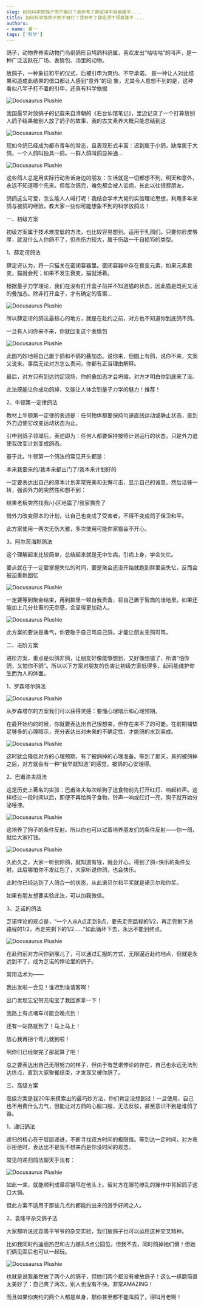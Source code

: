 ```yaml
---
slug: 如何科学放鸽子而不被打？我参考了薛定谔牛顿袁隆平....
title: 如何科学放鸽子而不被打？我参考了薛定谔牛顿袁隆平....
authors: 
- name: 夏一
tags: ['科学']
---
```



鸽子，动物界脊索动物门鸟纲鸽形目鸠鸽科鸽属，喜欢发出“咕咕咕”的叫声，是一种广泛活跃在广场、表情包、汤里的动物。

放鸽子，一种象征和平的仪式，后被引申为爽约、不守承诺。 是一种让人对此结果和造成此结果的借口都让人感到“意外”的现 象，尤其令人意想不到的是，这种看似八竿子打不着的引申，还真有科学依据

![Docusaurus Plushie](./1.jpg)


我国最早对放鸽子的记载来自清朝的《右台仙馆笔记》，里边记录了一个打算放别人鸽子结果被别人放了鸽子的故事，我的古文素养大概只能总结到这

![Docusaurus Plushie](./2.jpg)


现如今鸽已经成为都市青年的常态，且表现形式丰富：迟到属于小鸽，缺席属于大鸽，一个人鸽叫独具一鸽，一群人鸽叫鸽显神通...

![Docusaurus Plushie](./3.jpg)


这些鸽人总是用实际行动告诉身边的朋友：生活就是一切都想不到，明天和意外，永远不知道哪个先来。但每次鸽完，难免都会被人诟病，长此以往很费朋友。

鸽鸽这么可爱，怎么能人人喊打呢！我结合学术大佬的实验理论思想，利用多年来鸽与被鸽的经验，教大家一些你可能想象不到的科学放鸽法！

一、初级方案

初级方案属于技术难度低的方法，也比较容易想到。适用于乳鸽们。只要你脸皮够厚，就没什么人你鸽不了，但杀伤力较大，属于伤敌一千自损15的类型。

1、薛定谔鸽法

薛定谔认为，将一只猫关在密闭容器里。密闭容器中存在衰变元素，如果元素衰变，猫就会死；如果不发生衰变，猫就活着。

根据量子力学理论，我们在没有打开盒子前并不知道猫的状态，因此猫是既死又活的叠加态。除非打开盒子，才有确定的答案...

![Docusaurus Plushie](./4.jpg)


所以薛定谔的鸽法最核心的地方，就是在赴约之前，对方也不知道你到底鸽不鸽。

一旦有人问你来不来，你就回复这个表情包

![Docusaurus Plushie](./5.gif)


此图巧妙地将自己置于鸽和不鸽的叠加态。说你来，但图上有鸽，说你不来，文案又说来。事后无论对方怎么责问，你都有正当理由解释。

最后，对方只有到达约定现场，你的叠加态才会坍缩，对方才明白你到底来了没。

此法既能让你成功鸽掉，又能让人体会到量子力学的魅力！推荐！

2、牛顿第一定律鸽法

教材上牛顿第一定律的表述是：任何物体都要保持匀速直线运动或静止状态，直到外力迫使它改变运动状态为止。

引申到鸽子领域后，表述即为：任何人都要保持按照计划运行的状态，只是外力迫使我改变计划变成鸽态。

基于此，牛顿第一个鸽法的常见开头都是：

本来我要来的/我本来都出门了/我本来计划好的

一定要表达出自己的原本计划非常完美和无懈可击，显示自己的诚意。然后话锋一转，强调外力的突然性和想不到：

结果老板突然找我/小区地震了/我家猫秃了

借外力改变原本的计划，让自己也变成了受害者，不得不变成鸽子保卫和平。

此方案使用一两次无伤大雅，多次使用可能你家猫会不开心。

3、阿尔茨海默鸽法

这个理解起来比较简单，总结起来就是无中生病，引病上身，学会失忆。

要点就在于一定要掌握失忆的时间，要是聚会还没开始就跑到群里装失忆，反而会被迫重新回忆

![Docusaurus Plushie](./6.jpg)


一定要等到聚会结束，再到群里一顿自我责备，将自己置于智商的洼地里，如果还能加上几分社畜的无奈感，会显得更加动人。

![Docusaurus Plushie](./7.gif)


此方案的要诀是勇气，你要敢于自己骂自己鸽，才能让朋友无鸽可骂。

二、进阶方案

进阶方案，重点是似鸽非鸽，让朋友好像能够想到，又好像想错了，所谓“怕你鸽，又怕你不鸽”。所以以下方案对朋友的伤害比初级方案低得多，起码能维护你生而为人的体面。

1、罗森塔尔鸽法

![Docusaurus Plushie](./8.jpg)


从罗森塔尔的方案我们可以获得灵感：要懂心理暗示和心理预期。

在最开始约的时候，你就要表达出自己很想来，但存在来不了的可能。在前期铺垫足够多的心理暗示，充分表达出对未来的不确定性，才能鸽的水到渠成。

![Docusaurus Plushie](./9.jpg)


这时就会降低对方的心理预期，有了被鸽掉的心理准备。等到了那天，真的被鸽掉之后，对方就会有一种“我早就知道”的感觉，被鸽的心安理得。

2、巴甫洛夫鸽法

这是历史上著名的实验：巴甫洛夫每次给狗子送食物前先打开红灯、响起铃声。这样经过一段时间以后，即便不再给狗子食物，铃声一响或红灯一亮，狗子就开始分泌唾液。

![Docusaurus Plushie](./10.jpg)


这培养了狗子的条件反射。所以你也可以试着培养朋友们的条件反射——你一鸽，就给大家打钱。

![Docusaurus Plushie](./11.jpg)


久而久之，大家一听到你鸽，就知道有钱，就会开心，得到了鸽=快乐的条件反射。此后哪怕你不发红包了，大家听说你鸽，也会快乐。

此时你已经达到了人鸽合一的状态，从此诺贝尔和平奖就是诺贝尔和你奖。

如果有朋友想要实验此法，可以加我微信。

3、芝诺的鸽法

芝诺悖论的观点是，“一个人从A点走到B点，要先走完路程的1/2，再走完剩下总路程的1/2，再走完剩下的1/2……”如此循环下去，永远不能到终点。

![Docusaurus Plushie](./12.jpg)


在赴约前对方问你到哪儿了，可以通过汇报的方式，无限逼近赴约地点，但就是永远到不了，成为芝诺的悖论里的鸽子。

常用话术为——

我出发啦一会见！谁迟到谁请客啊！

出门发现忘记带充电宝了我回家拿一下！

我路上有点堵车可能会晚点到！

还有一站路就到了！马上马上！

放心我再拐个弯儿就到啦！

啊你们已经聚完了那就算了吧！

总之要表达出自己无限努力的样子，但由于有芝诺悖论的存在，自己也永远无法到达终点，直到大家聚餐结束，才发现又被你鸽了。

三、高级方案

高级方案是我20年来摸索出的最巧妙方法，你们肯定没想到过！一旦使用，自己也不用费什么力气，但能让对方鸽的心服口服，无法反驳，甚至意识不到是谁鸽了谁。

1、递归鸽法

递归的核心在于层层递进，不断寻找双方时间的极限值。等到达一定时间，对方表示拒绝时，表达出不是我不想来而是你没时间的观念。

常见的递归鸽法聊天手法有：

![Docusaurus Plushie](./13.jpg)


如此一来，就能顺利成章将锅甩在他头上。留对方在眼花缭乱的操作中背起鸽子这口大锅。

但此方案不适用于那些几点约都能约出来的游手好闲之人。

2、袁隆平杂交鸽子法

大家都听说过袁隆平爷爷的杂交实验，我们放鸽子也可以运用这种交叉精神。

比如我同时约迪丽热巴和古力娜扎5点公园见，但我不去，同时鸽掉她们俩！但她们俩见面后也可以一起玩。

![Docusaurus Plushie](./14.jpg)


也就是说我虽然放了两个人的鸽子，但她们两个都没有被放鸽子！这么一琢磨简直太美妙了：自己爽了两次，别人也没有不快。非常AMAZING！

而且如果你爽约的两个人都是单身，那你甚至都不能叫鸽了，得叫月老啊！


